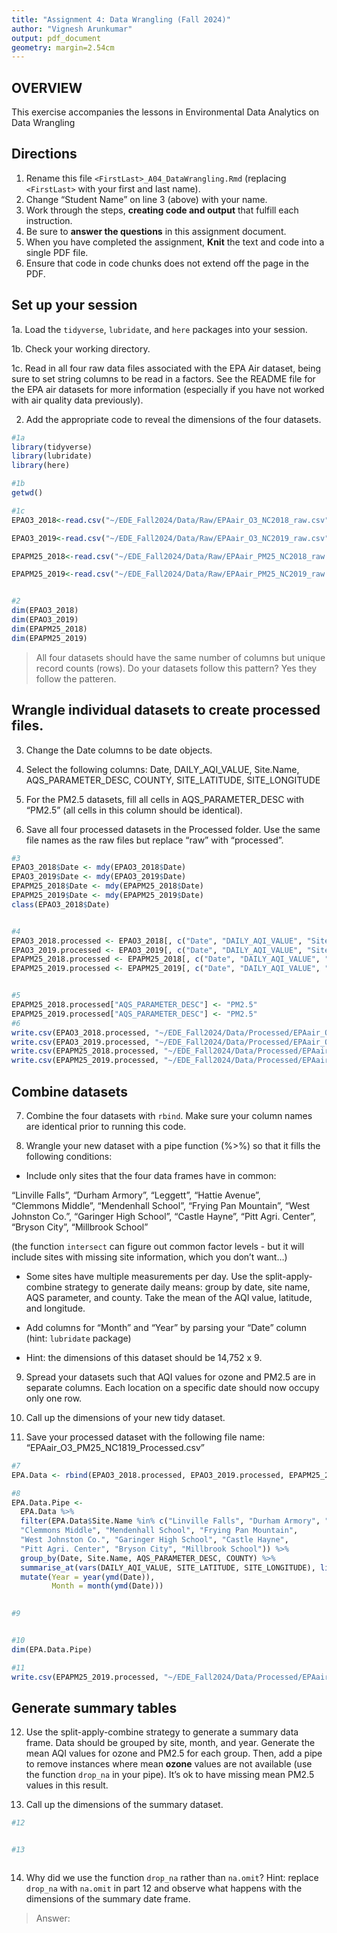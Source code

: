 ```yaml
---
title: "Assignment 4: Data Wrangling (Fall 2024)"
author: "Vignesh Arunkumar"
output: pdf_document
geometry: margin=2.54cm
---
```


## OVERVIEW

This exercise accompanies the lessons in Environmental Data Analytics on Data Wrangling 

## Directions

1. Rename this file `<FirstLast>_A04_DataWrangling.Rmd` (replacing `<FirstLast>` with your first and last name).
2. Change "Student Name" on line 3 (above) with your name.
3. Work through the steps, **creating code and output** that fulfill each instruction.
4. Be sure to **answer the questions** in this assignment document.
5. When you have completed the assignment, **Knit** the text and code into a single PDF file.
6. Ensure that code in code chunks does not extend off the page in the PDF.


## Set up your session 

1a. Load the `tidyverse`,  `lubridate`, and `here` packages into your session.

1b. Check your working directory.

1c. Read in all four raw data files associated with the EPA Air dataset, being sure to set string columns to be read in a factors. See the README file for the EPA air datasets for more information (especially if you have not worked with air quality data previously). 

2. Add the appropriate code to reveal the dimensions of the four datasets. 

```r
#1a 
library(tidyverse)
library(lubridate)
library(here)

#1b 
getwd()

#1c 
EPAO3_2018<-read.csv("~/EDE_Fall2024/Data/Raw/EPAair_O3_NC2018_raw.csv", stringsAsFactors = TRUE)

EPAO3_2019<-read.csv("~/EDE_Fall2024/Data/Raw/EPAair_O3_NC2019_raw.csv", stringsAsFactors = TRUE)

EPAPM25_2018<-read.csv("~/EDE_Fall2024/Data/Raw/EPAair_PM25_NC2018_raw.csv", stringsAsFactors = TRUE)

EPAPM25_2019<-read.csv("~/EDE_Fall2024/Data/Raw/EPAair_PM25_NC2019_raw.csv", stringsAsFactors = TRUE)


#2 
dim(EPAO3_2018)
dim(EPAO3_2019)
dim(EPAPM25_2018)
dim(EPAPM25_2019)

```

>All four datasets should have the same number of columns but unique record counts (rows). Do your datasets follow this pattern?
Yes they follow the patteren. 

## Wrangle individual datasets to create processed files.

3. Change the Date columns to be date objects.

4. Select the following columns: Date, DAILY_AQI_VALUE, Site.Name, AQS_PARAMETER_DESC, COUNTY, SITE_LATITUDE, SITE_LONGITUDE

5. For the PM2.5 datasets, fill all cells in AQS_PARAMETER_DESC with "PM2.5" (all cells in this column should be identical).

6. Save all four processed datasets in the Processed folder. Use the same file names as the raw files but replace "raw" with "processed".

```r
#3
EPAO3_2018$Date <- mdy(EPAO3_2018$Date)
EPAO3_2019$Date <- mdy(EPAO3_2019$Date)
EPAPM25_2018$Date <- mdy(EPAPM25_2018$Date)
EPAPM25_2019$Date <- mdy(EPAPM25_2019$Date)
class(EPAO3_2018$Date)


#4
EPAO3_2018.processed <- EPAO3_2018[, c("Date", "DAILY_AQI_VALUE", "Site.Name", "AQS_PARAMETER_DESC", "COUNTY", "SITE_LATITUDE", "SITE_LONGITUDE")]
EPAO3_2019.processed <- EPAO3_2019[, c("Date", "DAILY_AQI_VALUE", "Site.Name", "AQS_PARAMETER_DESC", "COUNTY", "SITE_LATITUDE", "SITE_LONGITUDE")]
EPAPM25_2018.processed <- EPAPM25_2018[, c("Date", "DAILY_AQI_VALUE", "Site.Name", "AQS_PARAMETER_DESC", "COUNTY", "SITE_LATITUDE", "SITE_LONGITUDE")]
EPAPM25_2019.processed <- EPAPM25_2019[, c("Date", "DAILY_AQI_VALUE", "Site.Name", "AQS_PARAMETER_DESC", "COUNTY", "SITE_LATITUDE", "SITE_LONGITUDE")]


#5
EPAPM25_2018.processed["AQS_PARAMETER_DESC"] <- "PM2.5"
EPAPM25_2019.processed["AQS_PARAMETER_DESC"] <- "PM2.5"
#6
write.csv(EPAO3_2018.processed, "~/EDE_Fall2024/Data/Processed/EPAair_O3_NC2018_processed.csv", row.names=FALSE)
write.csv(EPAO3_2019.processed, "~/EDE_Fall2024/Data/Processed/EPAair_O3_NC2019_processed.csv", row.names=FALSE)
write.csv(EPAPM25_2018.processed, "~/EDE_Fall2024/Data/Processed/EPAair_PM25_NC2018_processed.csv", row.names=FALSE)
write.csv(EPAPM25_2019.processed, "~/EDE_Fall2024/Data/Processed/EPAair_PM25_NC2019_processed.csv", row.names=FALSE)


```


## Combine datasets

7. Combine the four datasets with `rbind`. Make sure your column names are identical prior to running this code.

8. Wrangle your new dataset with a pipe function (%>%) so that it fills the following conditions: 

  * Include only sites that the four data frames have in common:  
    
  "Linville Falls", "Durham Armory", "Leggett", "Hattie Avenue",  
  "Clemmons Middle", "Mendenhall School", "Frying Pan Mountain", 
  "West Johnston Co.", "Garinger High School", "Castle Hayne", 
  "Pitt Agri. Center", "Bryson City", "Millbrook School" 
  
  (the function `intersect` can figure out common factor levels - but it will include sites with missing site information, which you don't want...) 

  * Some sites have multiple measurements per day. Use the split-apply-combine strategy to generate daily means: group by date, site name, AQS parameter, and county. Take the mean of the AQI value, latitude, and longitude.
  
  * Add columns for "Month" and "Year" by parsing your "Date" column (hint: `lubridate` package)
  
  * Hint: the dimensions of this dataset should be 14,752 x 9.

9. Spread your datasets such that AQI values for ozone and PM2.5 are in separate columns. Each location on a specific date should now occupy only one row.

10. Call up the dimensions of your new tidy dataset.

11. Save your processed dataset with the following file name: "EPAair_O3_PM25_NC1819_Processed.csv"

```r
#7 
EPA.Data <- rbind(EPAO3_2018.processed, EPAO3_2019.processed, EPAPM25_2018.processed, EPAPM25_2019.processed)

#8 
EPA.Data.Pipe <- 
  EPA.Data %>% 
  filter(EPA.Data$Site.Name %in% c("Linville Falls", "Durham Armory", "Leggett", "Hattie Avenue",
  "Clemmons Middle", "Mendenhall School", "Frying Pan Mountain", 
  "West Johnston Co.", "Garinger High School", "Castle Hayne", 
  "Pitt Agri. Center", "Bryson City", "Millbrook School")) %>%
  group_by(Date, Site.Name, AQS_PARAMETER_DESC, COUNTY) %>%
  summarise_at(vars(DAILY_AQI_VALUE, SITE_LATITUDE, SITE_LONGITUDE), list(name = mean)) %>%
  mutate(Year = year(ymd(Date)),
         Month = month(ymd(Date)))
 

#9


#10
dim(EPA.Data.Pipe)

#11
write.csv(EPAPM25_2019.processed, "~/EDE_Fall2024/Data/Processed/EPAair_O3_PM25_NC1819_Processed.csv", row.names=FALSE)

```


## Generate summary tables

12. Use the split-apply-combine strategy to generate a summary data frame. Data should be grouped by site, month, and year. Generate the mean AQI values for ozone and PM2.5 for each group. Then, add a pipe to remove instances where mean **ozone** values are not available (use the function `drop_na` in your pipe). It's ok to have missing mean PM2.5 values in this result. 

13. Call up the dimensions of the summary dataset.

```r

#12


#13



```

14. Why did we use the function `drop_na` rather than `na.omit`? Hint: replace `drop_na` with `na.omit` in part 12 and observe what happens with the dimensions of the summary date frame.

> Answer: 

